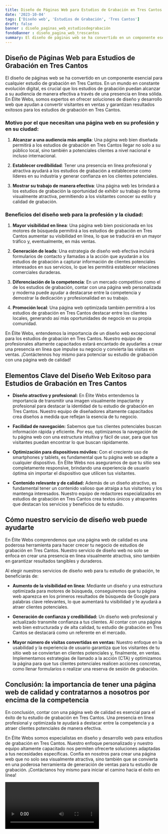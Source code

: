 ```yaml
---
title: Diseño de Páginas Web para Estudios de Grabación en Tres Cantos
date: '2023-10-04'
tags: ['Diseño web', 'Estudios de Grabación', 'Tres Cantos']
draft: false
banner : diseño_paginas_web_estudiosdegrabación
fondoBanner : diseño_pagina_web_trescantos
summary: El diseño de páginas web se ha convertido en un componente esencial para cualquier estudio de grabación en Tres Cantos. En un mundo en constante evolución digital, es crucial que los estudios de grabación puedan alcanzar a su audiencia de manera efectiva a través de una presencia en línea sólida. En Élite Webs, somos expertos en ofrecer soluciones de diseño y desarrollo web que ayudan a convertir visitantes en ventas y garantizan resultados exitosos para los estudios de grabación en Tres Cantos.
---
```


## Diseño de Páginas Web para Estudios de Grabación en Tres Cantos

El diseño de páginas web se ha convertido en un componente esencial para cualquier estudio de grabación en Tres Cantos. En un mundo en constante evolución digital, es crucial que los estudios de grabación puedan alcanzar a su audiencia de manera efectiva a través de una presencia en línea sólida. En Élite Webs, somos expertos en ofrecer soluciones de diseño y desarrollo web que ayudan a convertir visitantes en ventas y garantizan resultados exitosos para los estudios de grabación en Tres Cantos.

### Motivo por el que necesitan una página web en su profesión y en su ciudad:

1. **Alcanzar a una audiencia más amplia**: Una página web bien diseñada permitirá a los estudios de grabación en Tres Cantos llegar no solo a su público local, sino también a potenciales clientes a nivel nacional e incluso internacional.

2. **Establecer credibilidad**: Tener una presencia en línea profesional y atractiva ayudará a los estudios de grabación a establecerse como líderes en su industria y generar confianza en los clientes potenciales.

3. **Mostrar su trabajo de manera efectiva**: Una página web les brindará a los estudios de grabación la oportunidad de exhibir su trabajo de forma visualmente atractiva, permitiendo a los visitantes conocer su estilo y calidad de grabación.

### Beneficios del diseño web para la profesión y la ciudad:

1. **Mayor visibilidad en línea**: Una página web bien posicionada en los motores de búsqueda permitirá a los estudios de grabación en Tres Cantos aumentar su visibilidad en línea, lo que se traducirá en un mayor tráfico y, eventualmente, en más ventas.

2. **Generación de leads**: Una estrategia de diseño web efectiva incluirá formularios de contacto y llamadas a la acción que ayudarán a los estudios de grabación a capturar información de clientes potenciales interesados en sus servicios, lo que les permitirá establecer relaciones comerciales duraderas.

3. **Diferenciación de la competencia**: En un mercado competitivo como el de los estudios de grabación, contar con una página web personalizada y moderna puede ayudar a destacarse entre la competencia y demostrar la dedicación y profesionalidad en su trabajo.

4. **Promoción local**: Una página web optimizada también permitirá a los estudios de grabación en Tres Cantos destacar entre los clientes locales, generando así más oportunidades de negocio en su propia comunidad.

En Élite Webs, entendemos la importancia de un diseño web excepcional para los estudios de grabación en Tres Cantos. Nuestro equipo de profesionales altamente capacitados estará encantado de ayudarles a crear una presencia en línea que impulse su negocio y convierta las visitas en ventas. ¡Contáctennos hoy mismo para potenciar su estudio de grabación con una página web de calidad!

<GifSeo />

<Cta />

## Elementos Clave del Diseño Web Exitoso para Estudios de Grabación en Tres Cantos

- **Diseño atractivo y profesional:** En Élite Webs entendemos la importancia de transmitir una imagen visualmente impactante y profesional para destacar la identidad de tu estudio de grabación en Tres Cantos. Nuestro equipo de diseñadores altamente capacitados crea diseños a medida que reflejan la esencia de tu negocio.

- **Facilidad de navegación:** Sabemos que tus clientes potenciales buscan información rápida y eficiente. Por eso, optimizamos la navegación de tu página web con una estructura intuitiva y fácil de usar, para que tus visitantes puedan encontrar lo que buscan rápidamente.

- **Optimización para dispositivos móviles:** Con el creciente uso de smartphones y tablets, es fundamental que tu página web se adapte a cualquier dispositivo. En Élite Webs nos aseguramos de que tu sitio sea completamente responsive, brindando una experiencia de usuario óptima sin importar el dispositivo que utilicen tus visitantes.

- **Contenido relevante y de calidad:** Además de un diseño atractivo, es fundamental tener un contenido valioso que atraiga a tus visitantes y los mantenga interesados. Nuestro equipo de redactores especializados en estudios de grabación en Tres Cantos crea textos únicos y atrapantes que destacan los servicios y beneficios de tu estudio.

## Cómo nuestro servicio de diseño web puede ayudarte

En Élite Webs comprendemos que una página web de calidad es una poderosa herramienta para hacer crecer tu negocio de estudios de grabación en Tres Cantos. Nuestro servicio de diseño web no solo se enfoca en crear una presencia en línea visualmente atractiva, sino también en garantizar resultados tangibles y duraderos.

Al elegir nuestros servicios de diseño web para tu estudio de grabación, te beneficiarás de:

- **Aumento de la visibilidad en línea:** Mediante un diseño y una estructura optimizada para motores de búsqueda, conseguiremos que tu página web aparezca en los primeros resultados de búsqueda de Google para palabras clave relevantes, lo que aumentará tu visibilidad y te ayudará a atraer clientes potenciales.

- **Generación de confianza y credibilidad:** Un diseño web profesional y actualizado transmite confianza a tus clientes. Al contar con una página web bien estructurada y de alta calidad, tu estudio de grabación en Tres Cantos se destacará como un referente en el mercado.

- **Mayor número de visitas convertidas en ventas:** Nuestro enfoque en la usabilidad y la experiencia de usuario garantiza que los visitantes de tu sitio web se conviertan en clientes potenciales y, finalmente, en ventas. Implementamos estrategias de llamado a la acción (CTA) y optimizamos la página para que tus clientes potenciales realicen acciones concretas, como llenar formularios o realizar una reserva de sesión de grabación.

## Conclusión: la importancia de tener una página web de calidad y contratarnos a nosotros por encima de la competencia

En conclusión, contar con una página web de calidad es esencial para el éxito de tu estudio de grabación en Tres Cantos. Una presencia en línea profesional y optimizada te ayudará a destacar entre la competencia y a atraer clientes potenciales de manera efectiva.

En Élite Webs somos especialistas en diseño y desarrollo web para estudios de grabación en Tres Cantos. Nuestro enfoque personalizado y nuestro equipo altamente capacitado nos permiten ofrecerte soluciones adaptadas a tus necesidades específicas. Confía en nosotros para crear una página web que no solo sea visualmente atractiva, sino también que se convierta en una poderosa herramienta de generación de ventas para tu estudio de grabación. ¡Contáctanos hoy mismo para iniciar el camino hacia el éxito en línea!

<Video />

<CtaBot job='Estudios de Grabación' city='Tres Cantos'/>

<Gmaps query='Tres Cantos+españa+maps' />